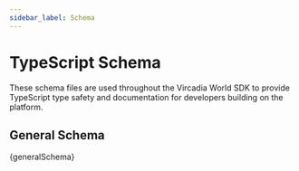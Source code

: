 ```yaml
---
sidebar_label: Schema
---
```




# TypeScript Schema

These schema files are used throughout the Vircadia World SDK to provide TypeScript type safety and documentation for developers building on the platform.

## General Schema

<CodeBlock language="typescript" title="schema.general.ts">
  {generalSchema}
</CodeBlock>

